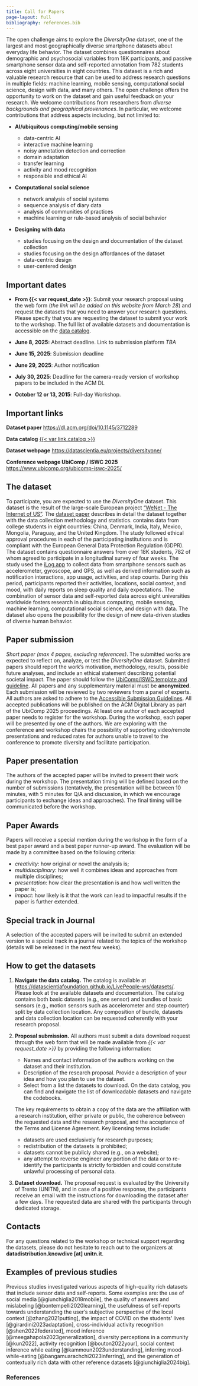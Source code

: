 ```yaml
---
title: Call for Papers
page-layout: full
bibliography: references.bib
---
```


The open challenge aims to explore the *DiversityOne* dataset, one of
the largest and most geographically diverse smartphone datasets about
everyday life behavior. The dataset combines questionnaires about
demographic and psychosocial variables from 18K participants, and
passive smartphone sensor data and self-reported annotation from 782
students across eight universities in eight countries. This dataset is a
rich and valuable research resource that can be used to address research
questions in multiple fields: machine learning, mobile sensing,
computational social science, design with data, and many others. The
open challenge offers the opportunity to work on the dataset and gain
useful feedback on your research. We welcome contributions from
researchers from *diverse backgrounds and geographical provenances*. In
particular, we welcome contributions that address aspects including, but
not limited to:

-   **AI/ubiquitous computing/mobile sensing**

    -   data-centric AI
    -   interactive machine learning
    -   noisy annotation detection and correction
    -   domain adaptation
    -   transfer learning
    -   activity and mood recognition
    -   responsible and ethical AI

-   **Computational social science**

    -   network analysis of social systems
    -   sequence analysis of diary data
    -   analysis of communities of practices
    -   machine learning or rule-based analysis of social behavior

-   **Designing with data**

    -   studies focusing on the design and documentation of the dataset
        collection
    -   studies focusing on the design affordances of the dataset
    -   data-centric design
    -   user-centered design

## Important dates

-   **From {{< var request_date >}}**: Submit your research proposal using the web
    form (_the link will be added on this website from March 28_) and
    request the datasets that you need to answer your research
    questions. Please specify that you are requesting the dataset to
    submit your work to the workshop. The full list of available
    datasets and documentation is accessible on the [data catalog]({{< var link.catalog >}}).

-   **June 8, 2025:** Abstract deadline. Link to submission platform _TBA_

-   **June 15, 2025**: Submission deadline

-   **June 29, 2025**: Author notification

-   **July 30, 2025**: Deadline for the camera-ready version of workshop
    papers to be included in the ACM DL

-   **October 12 or 13, 2015**: Full-day Workshop.

## Important links

**Dataset paper**
[https://dl.acm.org/doi/10.1145/3712289](https://dl.acm.org/doi/10.1145/3712289)

**Data catalog**
[{{< var link.catalog >}}]({{< var link.catalog >}})

**Dataset webpage**
[https://datascientia.eu/projects/diversityone/](https://datascientia.eu/projects/diversityone/)

**Conference webpage UbiComp / ISWC 2025**
[https://www.ubicomp.org/ubicomp-iswc-2025/](https://www.ubicomp.org/ubicomp-iswc-2025/)

## The dataset

To participate, you are expected to use the *DiversityOne* dataset. This
dataset is the result of the large-scale European project ["WeNet - The
Internet of US"](https://doi.org/10.3030/823783). The
[dataset paper](https://dl.acm.org/doi/10.1145/3712289)
describes in detail the dataset together with the data collection
methodology and statistics. contains data from college students in eight
countries: China, Denmark, India, Italy, Mexico, Mongolia, Paraguay, and
the United Kingdom. The study followed ethical approval procedures in
each of the participating institutions and is compliant with the
European General Data Protection Regulation (GDPR). The dataset contains
questionnaire answers from over 18K students, 782 of whom agreed to
participate in a longitudinal survey of four weeks. The study used the
[iLog app](https://datascientia.disi.unitn.it/ilog/) to collect
data from smartphone sensors such as accelerometer, gyroscope, and GPS,
as well as derived information such as notification interactions, app
usage, activities, and step counts. During this period, participants
reported their activities, locations, social context, and mood, with
daily reports on sleep quality and daily expectations. The combination
of sensor data and self-reported data across eight universities
worldwide fosters research in ubiquitous computing, mobile sensing,
machine learning, computational social science, and design with data.
The dataset also opens the possibility for the design of new data-driven
studies of diverse human behavior.

## Paper submission

*Short paper (max 4 pages, excluding references)*. The submitted works
are expected to reflect on, analyze, or test the *DiversityOne* dataset.
Submitted papers should report the work's motivation, methodology,
results, possible future analyses, and include an ethical statement
describing potential societal impact. The paper should follow the
[UbiComp/ISWC template and guideline](https://www.ubicomp.org/ubicomp-iswc-2025/authors/formatting/).
All papers and any supplementary material must be **anonymized**. Each
submission will be reviewed by two reviewers from a panel of experts. All authors are asked
to adhere to the [Accessible Submission Guidelines](https://sigchi.org/resources/guides-for-authors/accessibility/).
All accepted publications will be published on the ACM Digital Library
as part of the UbiComp 2025 proceedings. At least one author of each
accepted paper needs to register for the workshop. During the workshop,
each paper will be presented by one of the authors. We are exploring
with the conference and workshop chairs the possibility of supporting
video/remote presentations and reduced rates for authors unable to
travel to the conference to promote diversity and facilitate
participation.

## Paper presentation

The authors of the accepted paper will be invited to present their work
during the workshop. The presentation timing will be defined based on
the number of submissions (tentatively, the presentation will be between
10 minutes, with 5 minutes for Q/A and discussion, in which we encourage
participants to exchange ideas and approaches). The final timing will be
communicated before the workshop.

## Paper Awards

Papers will receive a special mention during the workshop in the form of
a best paper award and a best paper runner-up award. The evaluation will
be made by a committee based on the following criteria:

-   *creativity*: how original or novel the analysis is;
-   *multidisciplinary*: how well it combines ideas and approaches from
    multiple disciplines;
-   *presentation*: how clear the presentation is and how well written
    the paper is;
-   *impact*: how likely is it that the work can lead to impactful
    results if the paper is further extended.

## Special track in Journal

A selection of the accepted papers will be invited to submit an extended
version to a special track in a journal related to the topics of the
workshop (details will be released in the next few weeks).

## How to get the datasets

1.  **Navigate the data catalog.** The catalog is available at
    <https://datascientiafoundation.github.io/LivePeople-ws/datasets/>.
    Please look at the available datasets and documentation. The catalog
    contains both basic datasets (e.g., one sensor) and bundles of basic
    sensors (e.g., motion sensors such as accelerometer and step
    counter) split by data collection location. Any composition of
    bundle, datasets and data collection location can be requested
    coherently with your research proposal.

2.  **Proposal submission.** All authors must submit a data download
    request through the web form that will be made available from _{{< var request_date >}}_ by providing the following information:

    -   Names and contact information of the authors working on the
        dataset and their institution.
    -   Description of the research proposal. Provide a description of
        your idea and how you plan to use the dataset.
    -   Select from a list the datasets to download. On the data
        catalog, you can find and navigate the list of downloadable
        datasets and navigate the codebooks.

    The key requirements to obtain a copy of the data are the affiliation
    with a research institution, either private or public, the coherence
    between the requested data and the research proposal, and the
    acceptance of the Terms and License Agreement. Key licensing terms include:

    - datasets are used exclusively for research purposes;
    -  redistribution of the datasets is prohibited;
    -  datasets cannot be publicly shared (e.g., on a website);
    -  any attempt to reverse engineer any portion of the data or to
        re-identify the participants is strictly forbidden and could
        constitute unlawful processing of personal data.

2.  **Dataset download.** The proposal request is evaluated by the
    University of Trento (UNITN), and in case of a positive response,
    the participants receive an email with the instructions for
    downloading the dataset after a few days. The requested data are
    shared with the participants through dedicated storage.

## Contacts

For any questions related to the workshop or technical support regarding
the datasets, please do not hesitate to reach out to the organizers at
**datadistribution.knowdive \[at\] unitn.it**.

## Examples of previous studies

Previous studies investigated various aspects of high-quality rich
datasets that include sensor data and self-reports. Some examples are:
the use of social media [@giunchiglia2018mobile], the quality of answers and mislabeling
[@bontempelli2020learning], the usefulness of self-reports towards understanding the user's
subjective perspective of the local context [@zhang2021putting], the impact of COVID
on the students' lives [@girardini2023adaptation], cross-individual activity recognition
[@shen2022federated], mood inference [@meegahapola2023generalization], diversity perceptions in a community
[@kun2022], activity recognition [@bouton2022your], social context inference while eating
[@kammoun2023understanding], inferring mood-while-eating [@bangamuarachchi2023inferring], and the generation of
contextually rich data with other reference datasets [@giunchiglia2024big].

### References

::: {#refs}
:::
